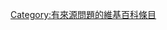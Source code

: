 {{polluted category}}
{{wikipedia category|hidden=y}}
{{Empty category}}
{{追蹤分類}}
{{Backlog|25}}

[[Category:有來源問題的維基百科條目|Category:有來源問題的維基百科條目]]